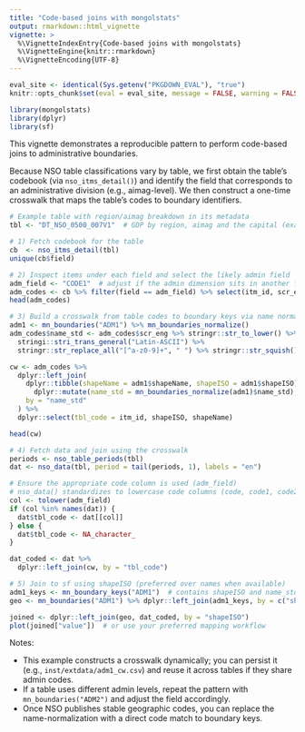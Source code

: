 ```yaml
---
title: "Code-based joins with mongolstats"
output: rmarkdown::html_vignette
vignette: >
  %\VignetteIndexEntry{Code-based joins with mongolstats}
  %\VignetteEngine{knitr::rmarkdown}
  %\VignetteEncoding{UTF-8}
---
```


```r
eval_site <- identical(Sys.getenv("PKGDOWN_EVAL"), "true")
knitr::opts_chunk$set(eval = eval_site, message = FALSE, warning = FALSE)
```

```r
library(mongolstats)
library(dplyr)
library(sf)
```

This vignette demonstrates a reproducible pattern to perform code-based joins to administrative boundaries.

Because NSO table classifications vary by table, we first obtain the table’s codebook (via `nso_itms_detail()`) and identify the field that corresponds to an administrative division (e.g., aimag-level). We then construct a one-time crosswalk that maps the table’s codes to boundary identifiers.

```r
# Example table with region/aimag breakdown in its metadata
tbl <- "DT_NSO_0500_007V1"  # GDP by region, aimag and the capital (example)

# 1) Fetch codebook for the table
cb  <- nso_itms_detail(tbl)
unique(cb$field)

# 2) Inspect items under each field and select the likely admin field
adm_field <- "CODE1"  # adjust if the admin dimension sits in another field
adm_codes <- cb %>% filter(field == adm_field) %>% select(itm_id, scr_eng)
head(adm_codes)

# 3) Build a crosswalk from table codes to boundary keys via name normalization
adm1 <- mn_boundaries("ADM1") %>% mn_boundaries_normalize()
adm_codes$name_std <- adm_codes$scr_eng %>% stringr::str_to_lower() %>% 
  stringi::stri_trans_general("Latin-ASCII") %>% 
  stringr::str_replace_all("[^a-z0-9]+", " ") %>% stringr::str_squish()

cw <- adm_codes %>% 
  dplyr::left_join(
    dplyr::tibble(shapeName = adm1$shapeName, shapeISO = adm1$shapeISO) %>% 
      dplyr::mutate(name_std = mn_boundaries_normalize(adm1)$name_std),
    by = "name_std"
  ) %>%
  dplyr::select(tbl_code = itm_id, shapeISO, shapeName)

head(cw)

# 4) Fetch data and join using the crosswalk
periods <- nso_table_periods(tbl)
dat <- nso_data(tbl, period = tail(periods, 1), labels = "en")

# Ensure the appropriate code column is used (adm_field)
# nso_data() standardizes to lowercase code columns (code, code1, code2)
col <- tolower(adm_field)
if (col %in% names(dat)) {
  dat$tbl_code <- dat[[col]]
} else {
  dat$tbl_code <- NA_character_
}

dat_coded <- dat %>% 
  dplyr::left_join(cw, by = "tbl_code")

# 5) Join to sf using shapeISO (preferred over names when available)
adm1_keys <- mn_boundary_keys("ADM1")  # contains shapeISO and name_std
geo <- mn_boundaries("ADM1") %>% dplyr::left_join(adm1_keys, by = c("shapeISO"))

joined <- dplyr::left_join(geo, dat_coded, by = "shapeISO")
plot(joined["value"])  # or use your preferred mapping workflow
```

Notes:

- This example constructs a crosswalk dynamically; you can persist it (e.g., `inst/extdata/adm1_cw.csv`) and reuse it across tables if they share admin codes.
- If a table uses different admin levels, repeat the pattern with `mn_boundaries("ADM2")` and adjust the field accordingly.
- Once NSO publishes stable geographic codes, you can replace the name-normalization with a direct code match to boundary keys.
